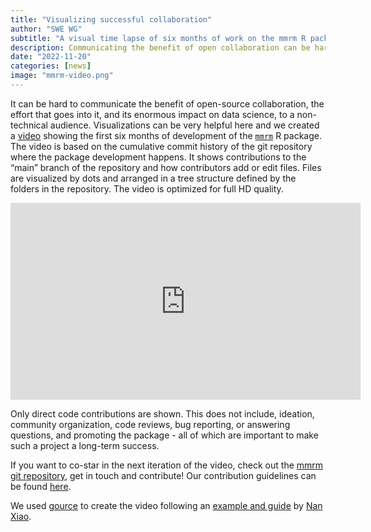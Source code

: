 ```yaml
---
title: "Visualizing successful collaboration"
author: "SWE WG"
subtitle: "A visual time lapse of six months of work on the mmrm R package"
description: Communicating the benefit of open collaboration can be hard - we used the "gource" tool to create a video based on the repository history of the mmrm R package.
date: "2022-11-20"
categories: [news]
image: "mmrm-video.png"
---
```


It can be hard to communicate the benefit of open-source collaboration, 
the effort that goes into it, and its enormous impact on data science, to 
a non-technical audience. 
Visualizations can be very helpful here and we created a 
[video](https://youtu.be/DAIR_rBV3zQ) showing the 
first six months of development of the [`mmrm`](https://openpharma.github.io/mmrm/main/) R package.
The video is based on the cumulative commit history of the git repository where
the package development happens.
It shows contributions to the "main" branch of the repository and how contributors
add or edit files.
Files are visualized by dots and arranged in a tree structure defined by the
folders in the repository.
The video is optimized for full HD quality.

<iframe width="560" height="315" src="https://www.youtube.com/embed/DAIR_rBV3zQ" title="YouTube video player" frameborder="0" allow="accelerometer; autoplay; clipboard-write; encrypted-media; gyroscope; picture-in-picture" allowfullscreen></iframe>

Only direct code contributions are shown. This does not include, ideation,
community organization, code reviews, bug reporting, or answering questions, and
promoting the package - 
all of which are important to make such a project a long-term success.

If you want to co-star in the next iteration of the video, check out the
[mmrm git repository](https://github.com/openpharma/mmrm), get in touch and
contribute! Our contribution guidelines can be found [here](https://openpharma.github.io/mmrm/main/CONTRIBUTING.html).

We used [gource](https://gource.io/) to create the video following an 
[example and guide](https://youtu.be/_ZUddQAhPFw) by [Nan Xiao](https://nanx.me).
